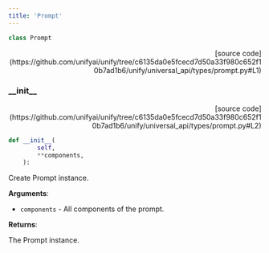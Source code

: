 ```yaml
---
title: 'Prompt'
---
```


```python
class Prompt
```

<p align="right">[source code](https://github.com/unifyai/unify/tree/c6135da0e5fcecd7d50a33f980c652f10b7ad1b6/unify/universal_api/types/prompt.py#L1)</p>



### \_\_init\_\_

<p align="right">[source code](https://github.com/unifyai/unify/tree/c6135da0e5fcecd7d50a33f980c652f10b7ad1b6/unify/universal_api/types/prompt.py#L2)</p>

```python
def __init__(
        self,
        **components,
    ):
```

Create Prompt instance.

**Arguments**:

- `components` - All components of the prompt.



**Returns**:

The Prompt instance.